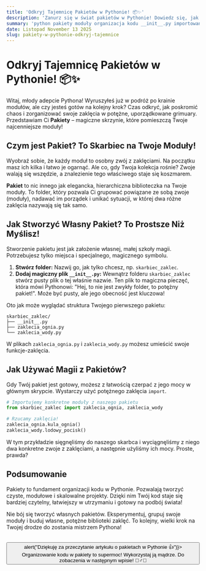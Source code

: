 ```yaml
---
title: 'Odkryj Tajemnicę Pakietów w Pythonie! 📦✨'
description: 'Zanurz się w świat pakietów w Pythonie! Dowiedz się, jak organizować swoje moduły, tworzyć uporządkowane struktury i unikać chaosu w kodzie. To klucz do pisania czystszego i bardziej skalowalnego oprogramowania! 🚀'
summary: 'python pakiety moduły organizacja kodu __init__.py importowanie'
date: Listopad November 13 2025
slug: pakiety-w-pythonie-odkryj-tajemnice
---
```


# Odkryj Tajemnicę Pakietów w Pythonie! 📦✨

Witaj, młody adepcie Pythona! Wyruszyłeś już w podróż po krainie modułów, ale czy jesteś gotów na kolejny krok? Czas odkryć, jak poskromić chaos i zorganizować swoje zaklęcia w potężne, uporządkowane grimuary. Przedstawiam Ci **Pakiety** – magiczne skrzynie, które pomieszczą Twoje najcenniejsze moduły!

## Czym jest Pakiet? To Skarbiec na Twoje Moduły!

Wyobraź sobie, że każdy moduł to osobny zwój z zaklęciami. Na początku masz ich kilka i łatwo je ogarnąć. Ale co, gdy Twoja kolekcja rośnie? Zwoje walają się wszędzie, a znalezienie tego właściwego staje się koszmarem.

**Pakiet** to nic innego jak elegancka, hierarchiczna biblioteczka na Twoje moduły. To folder, który pozwala Ci grupować powiązane ze sobą zwoje (moduły), nadawać im porządek i unikać sytuacji, w której dwa różne zaklęcia nazywają się tak samo.

## Jak Stworzyć Własny Pakiet? To Prostsze Niż Myślisz!

Stworzenie pakietu jest jak założenie własnej, małej szkoły magii. Potrzebujesz tylko miejsca i specjalnego, magicznego symbolu.

1.  **Stwórz folder:** Nazwij go, jak tylko chcesz, np. `skarbiec_zaklec`.
2.  **Dodaj magiczny plik `__init__.py`:** Wewnątrz folderu `skarbiec_zaklec` stwórz pusty plik o tej właśnie nazwie. Ten plik to magiczna pieczęć, która mówi Pythonowi: "Hej, to nie jest zwykły folder, to potężny pakiet!". Może być pusty, ale jego obecność jest kluczowa!

Oto jak może wyglądać struktura Twojego pierwszego pakietu:

```text
skarbiec_zaklec/
├── __init__.py
├── zaklecia_ognia.py
└── zaklecia_wody.py
```

W plikach `zaklecia_ognia.py` i `zaklecia_wody.py` możesz umieścić swoje funkcje-zaklęcia.

## Jak Używać Magii z Pakietów?

Gdy Twój pakiet jest gotowy, możesz z łatwością czerpać z jego mocy w głównym skrypcie. Wystarczy użyć potężnego zaklęcia `import`.

```python
# Importujemy konkretne moduły z naszego pakietu
from skarbiec_zaklec import zaklecia_ognia, zaklecia_wody

# Rzucamy zaklęcia!
zaklecia_ognia.kula_ognia()
zaklecia_wody.lodowy_pocisk()
```

W tym przykładzie sięgnęliśmy do naszego skarbca i wyciągnęliśmy z niego dwa konkretne zwoje z zaklęciami, a następnie użyliśmy ich mocy. Proste, prawda?

## Podsumowanie

Pakiety to fundament organizacji kodu w Pythonie. Pozwalają tworzyć czyste, modułowe i skalowalne projekty. Dzięki nim Twój kod staje się bardziej czytelny, łatwiejszy w utrzymaniu i gotowy na podbój świata!

Nie bój się tworzyć własnych pakietów. Eksperymentuj, grupuj swoje moduły i buduj własne, potężne biblioteki zaklęć. To kolejny, wielki krok na Twojej drodze do zostania mistrzem Pythona!

<br/>
<button onClick={() => alert("Dziękuję za przeczytanie artykułu o pakietach w Pythonie 👍")}>
  Organizowanie kodu w pakiety to supermoc! Wykorzystaj ją mądrze. Do zobaczenia w następnym wpisie! 🧙‍♂️🌟
</button>